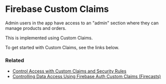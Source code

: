 # Firebase Custom Claims

Admin users in the app have access to an "admin" section where they can manage products and orders.

This is implemented using Custom Claims.

To get started with Custom Claims, see the links below.

### Related

- [Control Access with Custom Claims and Security Rules](https://firebase.google.com/docs/auth/admin/custom-claims)
- [Controlling Data Access Using Firebase Auth Custom Claims (Firecasts)](https://youtu.be/3hj_r_N0qMs)